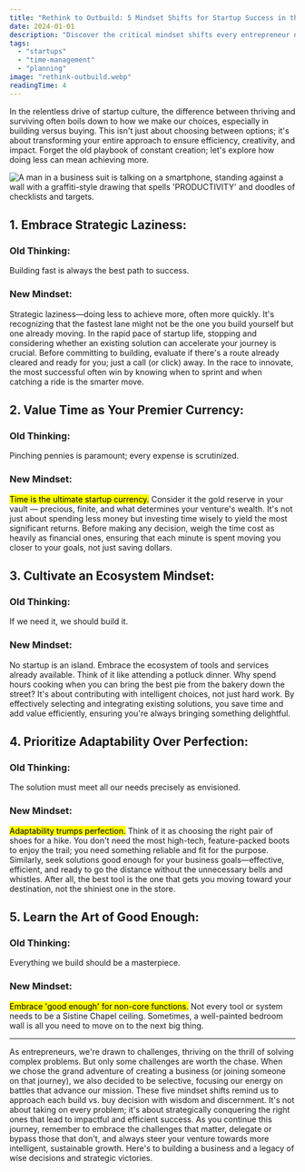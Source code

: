 ```yaml
---
title: "Rethink to Outbuild: 5 Mindset Shifts for Startup Success in the Build vs. Buy Debate"
date: 2024-01-01
description: "Discover the critical mindset shifts every entrepreneur needs to make in the build vs. buy debate. Learn how embracing strategic laziness, valuing time, cult..."
tags:
  - "startups"
  - "time-management"
  - "planning"
image: "rethink-outbuild.webp"
readingTime: 4
---
```








In the relentless drive of startup culture, the difference between thriving and
surviving often boils down to how we make our choices, especially in building
versus buying. This isn't just about choosing between options; it's about
transforming your entire approach to ensure efficiency, creativity, and impact.
Forget the old playbook of constant creation; let's explore how doing less can
mean achieving more.

![A man in a business suit is talking on a smartphone, standing against a wall with a graffiti-style drawing that spells 'PRODUCTIVITY' and doodles of checklists and targets.](rethink-outbuild.webp)

## 1. Embrace Strategic Laziness:

### Old Thinking:

Building fast is always the best path to success.

### New Mindset:

Strategic laziness—doing less to achieve more, often more quickly. It's
recognizing that the fastest lane might not be the one you build yourself but
one already moving. In the rapid pace of startup life, stopping and considering
whether an existing solution can accelerate your journey is crucial. Before
committing to building, evaluate if there's a route already cleared and ready
for you; just a call (or click) away. In the race to innovate, the most
successful often win by knowing when to sprint and when catching a ride is the
smarter move.

## 2. Value Time as Your Premier Currency:

### Old Thinking:

Pinching pennies is paramount; every expense is scrutinized.

### New Mindset:

<mark>Time is the ultimate startup currency.</mark> Consider it the gold reserve in your
vault — precious, finite, and what determines your venture's wealth. It's not
just about spending less money but investing time wisely to yield the most
significant returns. Before making any decision, weigh the time cost as heavily
as financial ones, ensuring that each minute is spent moving you closer to your
goals, not just saving dollars.

## 3. Cultivate an Ecosystem Mindset:

### Old Thinking:

If we need it, we should build it.

### New Mindset:

No startup is an island. Embrace the ecosystem of tools and services already
available. Think of it like attending a potluck dinner. Why spend hours cooking
when you can bring the best pie from the bakery down the street? It's about
contributing with intelligent choices, not just hard work. By effectively
selecting and integrating existing solutions, you save time and add value
efficiently, ensuring you're always bringing something delightful.

## 4. Prioritize Adaptability Over Perfection:

### Old Thinking:

The solution must meet all our needs precisely as envisioned.

### New Mindset:

<mark>Adaptability trumps perfection.</mark> Think of it as choosing the right pair of
shoes for a hike. You don't need the most high-tech, feature-packed boots to
enjoy the trail; you need something reliable and fit for the purpose. Similarly,
seek solutions good enough for your business goals—effective, efficient, and
ready to go the distance without the unnecessary bells and whistles. After all,
the best tool is the one that gets you moving toward your destination, not the
shiniest one in the store.

## 5. Learn the Art of Good Enough:

### Old Thinking:

Everything we build should be a masterpiece.

### New Mindset:

<mark>Embrace 'good enough' for non-core functions.</mark> Not every tool or system needs
to be a Sistine Chapel ceiling. Sometimes, a well-painted bedroom wall is all
you need to move on to the next big thing.

---

As entrepreneurs, we're drawn to challenges, thriving on the thrill of solving
complex problems. But only some challenges are worth the chase. When we chose
the grand adventure of creating a business (or joining someone on that journey),
we also decided to be selective, focusing our energy on battles that advance our
mission. These five mindset shifts remind us to approach each build vs. buy
decision with wisdom and discernment. It's not about taking on every problem;
it's about strategically conquering the right ones that lead to impactful and
efficient success. As you continue this journey, remember to embrace the
challenges that matter, delegate or bypass those that don't, and always steer
your venture towards more intelligent, sustainable growth. Here's to building a
business and a legacy of wise decisions and strategic victories.
